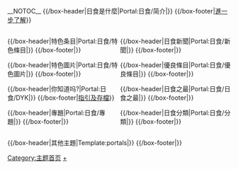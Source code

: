 <!--[[檔案:Stop_hand.png|65px]]
{{HideH
|Head         = 本專題現正整理中，如你想繼續檢視，請按這裡。
|HeadStyle    = text-align:left;background:transparent;
}}-->
<!-- 這個主題使用這個語法建立： subst:box portal skeleton| topic={{{topic}}}|  -->
__NOTOC__
<!--
{{Wikipedia:概述/TabsTop}}
{{Wikipedia:概述/Tab1|日食}}
{{Wikipedia:概述/Tab2|[[Portal:月食|月食]]}}
{{Wikipedia:概述/TabsBottom}}
<div style="border:2px solid #A3B1BF;padding:.5em 1em 1em 1em;border-top:none;background-color:#fff;color:#000">
<div id="mainPageCommunityTab">
<ul id="mainPageCommunityTabList">
  <li class="selected">讀者主題首頁</li>
  <li>編者主題首頁</li>
</ul>
<div class="mainPageCommunityTabItem">-->
{{/box-header|日食是什麼|Portal:日食/简介|}}
{{Portal:日食/简介}}
{{/box-footer|[[Portal:日食/简介|進一步了解]]}}

<div style="float:left; width:49.5%;"> <!-- This width add to the the margin below to equal 100%-->

{{/box-header|特色条目|Portal:日食/特色條目|}}
{{Portal:日食/特色條目}}
{{/box-footer|}}

{{/box-header|特色圖片|Portal:日食/特色圖片|}}
{{Portal:日食/特色圖片}}
{{/box-footer|}}

{{/box-header|你知道吗?|Portal:日食/DYK|}}
{{Portal:日食/DYK}}
{{/box-footer|[[Portal:日食/你知道嗎|指引及存檔]]}}

{{/box-header|專題|Portal:日食/專題|}}
{{Portal:日食/專題}}
{{/box-footer|}}

{{Clickable button|target={{fullurl:Portal:日食|action=purge}}|text=清除緩存並重新載入|external=yes|iconPrimary=ui-icon-arrowrefresh-1-s|class=ui-button-green}}

</div>

<div style="float:right; width:49.5%"> <!-- This margin should be right of the above -->

{{/box-header|日食新聞|Portal:日食/新聞|}}
{{Portal:日食/新聞}}
{{/box-footer|}}

{{/box-header|優良條目|Portal:日食/優良條目|}}
{{Portal:日食/優良條目}}
{{/box-footer|}}

{{/box-header|日食之最|Portal:日食/日食之最|}}
{{Portal:日食/日食之最}}
{{/box-footer|}}

{{/box-header|日食分類|Portal:日食/分類|}}
{{Portal:日食/分類}}
{{/box-footer|}}

</div>
</div>
<!--
{{/box-header|日食圖片|Portal:日食/圖片|}}
容後更新。
{{/box-footer|}}
-->
{{日食}}
<div style="float:right; width:100%">
{{/box-header|其他主題|Template:portals|}}
{{browsebar}}
{{portals}}
{{/box-footer|}}</div>
<!--</div>
<div class="mainPageCommunityTabItem" style="display: none;">
{{Portal:日食/編者}}
</div>
</div>
</div>
</div>
</div>
</div>
{{HideF}}-->
[[Category:主题首页|Category:主题首页]]
[[Category:日食|+]]